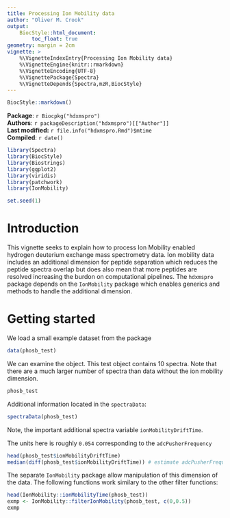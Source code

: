 ```yaml
---
title: Processing Ion Mobility data
author: "Oliver M. Crook"
output:
    BiocStyle::html_document:
        toc_float: true
geometry: margin = 2cm     
vignette: >
    %\VignetteIndexEntry{Processing Ion Mobility data}
    %\VignetteEngine{knitr::rmarkdown}
    %\VignetteEncoding{UTF-8}
    %\VignettePackage{Spectra}
    %\VignetteDepends{Spectra,mzR,BiocStyle}
---
```


```r
BiocStyle::markdown()
```

**Package**: `r Biocpkg("hdxmspro")`<br />
**Authors**: `r packageDescription("hdxmspro")[["Author"]] `<br />
**Last modified:** `r file.info("hdxmspro.Rmd")$mtime`<br />
**Compiled**: `r date()`

```r
library(Spectra)
library(BiocStyle)
library(Biostrings)
library(ggplot2)
library(viridis)
library(patchwork)
library(IonMobility)

set.seed(1)
```

# Introduction

This vignette seeks to explain how to process Ion Mobility enabled
hydrogen deuterium exchange mass spectrometry data. Ion mobility data includes
an additional dimension for peptide separation which reduces the peptide spectra
overlap but does also mean that more peptides are resolved increasing the burdon
on computational pipelines. The `hdxmspro` package depends on the `IonMobility`
package which enables generics and methods to handle the additional dimension.

# Getting started

We load a small example dataset from the package

```r
data(phosb_test)
```

We can examine the object. This test object contains 10 spectra. 
Note that there are a much larger number of spectra than data
without the ion mobility dimension.
```r
phosb_test
```
Additional information located in the `spectraData`:
```r
spectraData(phosb_test)
```
Note, the important additional spectra variable `ionMobilityDriftTime`. 







The units here is roughly `0.054` corresponding to the `adcPusherFrequency`
```r
head(phosb_test$ionMobilityDriftTime)
median(diff(phosb_test$ionMobilityDriftTime)) # estimate adcPusherFrequecy
```
The separate `IonMobility` package allow manipulation of this dimension of the
data. The following functions work similary to the other filter functions:
```r
head(IonMobility::ionMobilityTime(phosb_test))
exmp <- IonMobility::filterIonMobility(phosb_test, c(0,0.5))
exmp
```
